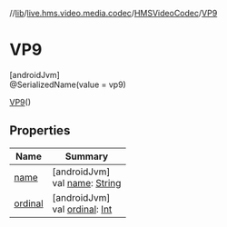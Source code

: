 //[lib](/api-reference/android/v2/home/content)/[live.hms.video.media.codec](../../index)/[HMSVideoCodec](../index)/[VP9](index)

# VP9

[androidJvm]\
@SerializedName(value = vp9)

[VP9](index)()

## Properties

| Name               | Summary                                                                                                              |
| ------------------ | -------------------------------------------------------------------------------------------------------------------- |
| [name](name)       | [androidJvm]<br />val [name](name): [String](https://kotlinlang.org/api/latest/jvm/stdlib/kotlin/-string/index.html) |
| [ordinal](ordinal) | [androidJvm]<br />val [ordinal](ordinal): [Int](https://kotlinlang.org/api/latest/jvm/stdlib/kotlin/-int/index.html) |
